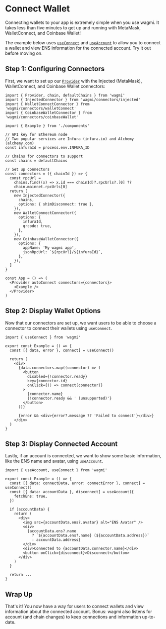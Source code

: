 
# Connect Wallet

Connecting wallets to your app is extremely simple when you use wagmi. It takes less than five minutes to get up and running with MetaMask, WalletConnect, and Coinbase Wallet!

The example below uses [`useConnect`](/docs/hooks/useConnect) and [`useAccount`](/docs/hooks/useAccount) to allow you to connect a wallet and view ENS information for the connected account. Try it out before moving on.

<ConnectWallet />

## Step 1: Configuring Connectors

First, we want to set up our [`Provider`](/docs/provider) with the Injected (MetaMask), WalletConnect, and Coinbase Wallet connectors:

```tsx
import { Provider, chain, defaultChains } from 'wagmi'
import { InjectedConnector } from 'wagmi/connectors/injected'
import { WalletConnectConnector } from 'wagmi/connectors/walletConnect'
import { CoinbaseWalletConnector } from 'wagmi/connectors/coinbaseWallet'

import { Example } from './components'

// API key for Ethereum node
// Two popular services are Infura (infura.io) and Alchemy (alchemy.com)
const infuraId = process.env.INFURA_ID

// Chains for connectors to support
const chains = defaultChains

// Set up connectors
const connectors = ({ chainId }) => {
  const rpcUrl =
    chains.find((x) => x.id === chainId)?.rpcUrls?.[0] ??
    chain.mainnet.rpcUrls[0]
  return [
    new InjectedConnector({
      chains,
      options: { shimDisconnect: true },
    }),
    new WalletConnectConnector({
      options: {
        infuraId,
        qrcode: true,
      },
    }),
    new CoinbaseWalletConnector({
      options: {
        appName: 'My wagmi app',
        jsonRpcUrl: `${rpcUrl}/${infuraId}`,
      },
    }),
  ]
}

const App = () => (
  <Provider autoConnect connectors={connectors}>
    <Example />
  </Provider>
)
```

## Step 2: Display Wallet Options

Now that our connectors are set up, we want users to be able to choose a connector to connect their wallets using `useConnect`.

```tsx
import { useConnect } from 'wagmi'

export const Example = () => {
  const [{ data, error }, connect] = useConnect()

  return (
    <div>
      {data.connectors.map((connector) => (
        <button
          disabled={!connector.ready}
          key={connector.id}
          onClick={() => connect(connector)}
        >
          {connector.name}
          {!connector.ready && ' (unsupported)'}
        </button>
      ))}

      {error && <div>{error?.message ?? 'Failed to connect'}</div>}
    </div>
  )
}
```

## Step 3: Display Connected Account

Lastly, if an account is connected, we want to show some basic information, like the ENS name and avatar, using `useAccount`.

```tsx
import { useAccount, useConnect } from 'wagmi'

export const Example = () => {
  const [{ data: connectData, error: connectError }, connect] = useConnect()
  const [{ data: accountData }, disconnect] = useAccount({
    fetchEns: true,
  })

  if (accountData) {
    return (
      <div>
        <img src={accountData.ens?.avatar} alt="ENS Avatar" />
        <div>
          {accountData.ens?.name
            ? `${accountData.ens?.name} (${accountData.address})`
            : accountData.address}
        </div>
        <div>Connected to {accountData.connector.name}</div>
        <button onClick={disconnect}>Disconnect</button>
      </div>
    )
  }

  return ...
}
```

## Wrap Up

That's it! You now have a way for users to connect wallets and view information about the connected account. Bonus: wagmi also listens for account (and chain changes) to keep connections and information up-to-date.
